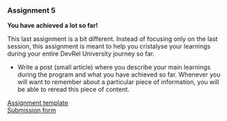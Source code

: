 ### Assignment 5

**You have achieved a lot so far!**

This last assignment is a bit different. Instead of focusing only on the last session, this assignment is meant to help you cristalyse your learnings during your entire DevRel University journey so far. 

- Write a post (small article) where you describe your main learnings during the program and what you have achieved so far. Whenever you will want to remember about a particular piece of information, you will be able to reread this piece of content. 


[Assignment template](https://docs.google.com/presentation/d/1L1Gtw_gj6F-z_-MdvSws2F59FILjR8H9U3DGU56xvMo/edit#slide=id.g2177c06a04b_0_16)<br/>
[Submission form](https://docs.google.com/forms/d/e/1FAIpQLScpJAMtDNnezCSRHu88kevJ5dIElJ4J8Gd4zlvNjDDAjCKF0A/viewform)